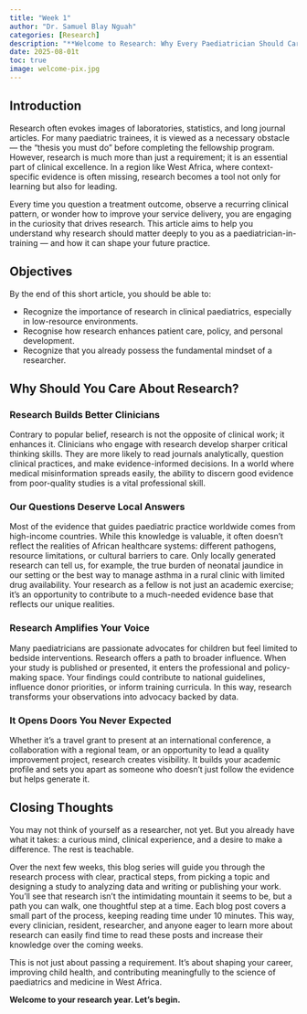 ```yaml
---
title: "Week 1"
author: "Dr. Samuel Blay Nguah"
categories: [Research]
description: "**Welcome to Research: Why Every Paediatrician Should Care**" 
date: 2025-08-01t
toc: true
image: welcome-pix.jpg
---
```


## Introduction

Research often evokes images of laboratories, statistics, and long journal articles. For many
paediatric trainees, it is viewed as a necessary obstacle — the “thesis you must do” before
completing the fellowship program. However, research is much more than just a requirement; it is an
essential part of clinical excellence. In a region like West Africa, where context-specific evidence
is often missing, research becomes a tool not only for learning but also for leading.

Every time you question a treatment outcome, observe a recurring clinical pattern, or wonder how to
improve your service delivery, you are engaging in the curiosity that drives research. This article
aims to help you understand why research should matter deeply to you as a paediatrician-in-training
— and how it can shape your future practice.

## Objectives

By the end of this short article, you should be able to:

-   Recognize the importance of research in clinical paediatrics, especially in low-resource
    environments.
-   Recognise how research enhances patient care, policy, and personal development.
-   Recognize that you already possess the fundamental mindset of a researcher.

## Why Should You Care About Research?

### Research Builds Better Clinicians

Contrary to popular belief, research is not the opposite of clinical work; it enhances it.
Clinicians who engage with research develop sharper critical thinking skills. They are more likely
to read journals analytically, question clinical practices, and make evidence-informed decisions. In
a world where medical misinformation spreads easily, the ability to discern good evidence from
poor-quality studies is a vital professional skill.

### Our Questions Deserve Local Answers

Most of the evidence that guides paediatric practice worldwide comes from high-income countries.
While this knowledge is valuable, it often doesn't reflect the realities of African healthcare
systems: different pathogens, resource limitations, or cultural barriers to care. Only locally
generated research can tell us, for example, the true burden of neonatal jaundice in our setting or
the best way to manage asthma in a rural clinic with limited drug availability. Your research as a
fellow is not just an academic exercise; it’s an opportunity to contribute to a much-needed evidence
base that reflects our unique realities.

### Research Amplifies Your Voice

Many paediatricians are passionate advocates for children but feel limited to bedside interventions.
Research offers a path to broader influence. When your study is published or presented, it enters
the professional and policy-making space. Your findings could contribute to national guidelines,
influence donor priorities, or inform training curricula. In this way, research transforms your
observations into advocacy backed by data.

### It Opens Doors You Never Expected

Whether it’s a travel grant to present at an international conference, a collaboration with a
regional team, or an opportunity to lead a quality improvement project, research creates visibility.
It builds your academic profile and sets you apart as someone who doesn’t just follow the evidence
but helps generate it.

## Closing Thoughts

You may not think of yourself as a researcher, not yet. But you already have what it takes: a
curious mind, clinical experience, and a desire to make a difference. The rest is teachable.

Over the next few weeks, this blog series will guide you through the research process with clear,
practical steps, from picking a topic and designing a study to analyzing data and writing or
publishing your work. You’ll see that research isn’t the intimidating mountain it seems to be, but a
path you can walk, one thoughtful step at a time. Each blog post covers a small part of the process,
keeping reading time under 10 minutes. This way, every clinician, resident, researcher, and anyone
eager to learn more about research can easily find time to read these posts and increase their
knowledge over the coming weeks.

This is not just about passing a requirement. It’s about shaping your career, improving child
health, and contributing meaningfully to the science of paediatrics and medicine in West Africa.

**Welcome to your research year. Let’s begin.**
